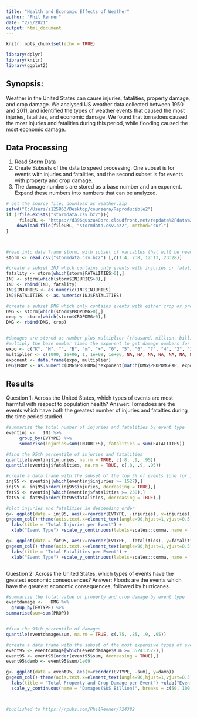 ```yaml
---
title: "Health and Economic Effects of Weather"
author: "Phil Renner"
date: "2/5/2021"
output: html_document
---
```


```r
knitr::opts_chunk$set(echo = TRUE)

library(dplyr)
library(knitr)
library(ggplot2)


```

## Synopsis:
Weather in the United States can cause injuries, fatalities, property damage, and crop damage. We analysed US weather data collected between 1950 and 2011, and identified the types of weather events that caused the most injuries, fatalities, and economic damage. We found that tornadoes caused the most injuries and fatalities during this period, while flooding caused the most economic damage.

## Data Processing
1. Read Storm Data
2. Create Subsets of the data to speed processing. One subset is for events with injuries and fatalities, and the second subset is for events with property and crop damage.
3. The damage numbers are stored as a base number and an exponent. Expand these numbers into numbers that can be analyzed.

```r


# get the source file, download as weather.zip
setwd("C:/Users/s125863/Desktop/coursera/Reproducible2")
if (!file.exists("stormdata.csv.bz2")){
     fileURL <- "https://d396qusza40orc.cloudfront.net/repdata%2Fdata%2FStormData.csv.bz2"
    download.file(fileURL, "stormdata.csv.bz2", method="curl")
}



#read into data frame storm, with subset of variables that will be needed
storm <- read.csv("stormdata.csv.bz2") [,c(1:4, 7:8, 12:13, 23:28)]

#create a subset INJ which contains only events with injuries or fatalities
fatality <- storm[which(storm$FATALITIES>0),]
INJ <- storm[which(storm$INJURIES>0),]
INJ <- rbind(INJ, fatality)
INJ$INJURIES <- as.numeric(INJ$INJURIES)
INJ$FATALITIES <- as.numeric(INJ$FATALITIES)

#create a subset DMG which only contains events with either crop or property damage > 0
DMG <- storm[which(storm$PROPDMG>0),]
crop <- storm[which(storm$CROPDMG>0),]
DMG <- rbind(DMG, crop)


#damages are stored as number plus multiplier (thousand, million, billion)
#multiply the base number times the exponent to get damage numbers for analysis
expo <- c("K", "M", "", "B", "m", "+", "0", "5", "6", "?", "4", "2", "3", "h", "7", "H", "-", "1", "8")
multiplier <- c(1000, 1e+06, 1, 1e+09, 1e+06, NA, NA, NA, NA, NA, NA, NA, NA, NA, NA, NA, NA, NA, NA)
exponent <- data.frame(expo, multiplier)
DMG$PROP <- as.numeric(DMG$PROPDMG)*exponent[match(DMG$PROPDMGEXP, exponent$expo),2]

```

## Results

Question 1: Across the United States, which types of events are most harmful with respect to population health?
Answer: Tornadoes are the events which have both the greatest number of injuries and fatalties during the time period studied.

```r

#summarize the total number of injuries and fatalities by event type
eventinj <-   INJ %>%
     group_by(EVTYPE) %>%
     summarise(injuries=sum(INJURIES), fatalities = sum(FATALITIES))

#find the 95th percentile of injuries and fatalities
quantile(eventinj$injuries, na.rm = TRUE, c(.8, .9, .95))
quantile(eventinj$fatalities, na.rm = TRUE, c(.8, .9, .95))

#create a data frame with the subset of the top 5% of events (one for injuries, one for fatalities)
inj95 <- eventinj[which(eventinj$injuries >= 1527),]
inj95 <- inj95[order(inj95$injuries, decreasing = TRUE),]
fat95 <- eventinj[which(eventinj$fatalities >= 238),]
fat95 <- fat95[order(fat95$fatalities, decreasing = TRUE),]

#plot injuries and fatalities in descending order
g<- ggplot(data = inj95, aes(x=reorder(EVTYPE, -injuries), y=injuries))
g+geom_col()+theme(axis.text.x=element_text(angle=90,hjust=1,vjust=0.5)) +
  labs(title = "Total Injuries per Event") +
  xlab("Event Type") +scale_y_continuous(labels=scales::comma, name = "Injuries")

g<- ggplot(data = fat95, aes(x=reorder(EVTYPE, -fatalities), y=fatalities))
g+geom_col()+theme(axis.text.x=element_text(angle=90,hjust=1,vjust=0.5)) +
  labs(title = "Total Fatalities per Event") +
  xlab("Event Type") +scale_y_continuous(labels=scales::comma, name = "Fatalities")



```




Question 2: Across the United States, which types of events have the greatest economic consequences?
Answer: Floods are the events which have the greatest economic consequences, followed by hurricanes.

```r

#summarize the total value of property and crop damage by event type
eventdamage <-   DMG %>%
  group_by(EVTYPE) %>%
summarise(sum=sum(PROP))


#find the 95th percentile of damages
quantile(eventdamage$sum, na.rm = TRUE, c(.75, .85, .9, .95))

#create a data frame with the subset of the most expensive types of events
event95 <- eventdamage[which(eventdamage$sum >= 352413522),]
event95 <- event95[order(event95$sum, decreasing = TRUE),]
event95$damb <- event95$sum/1e09

g<- ggplot(data = event95, aes(x=reorder(EVTYPE, -sum), y=damb))
g+geom_col()+theme(axis.text.x=element_text(angle=90,hjust=1,vjust=0.5)) +
  labs(title = "Total Property and Crop Damage per Event") +xlab("Event Type")  +
  scale_y_continuous(name = "Damages($US Billion)", breaks = c(50, 100, 150, 200, 250, 300), labels =  c(50, 100, 150, 200, 250, 300))



#published to https://rpubs.com/PhilRenner/724382
```


